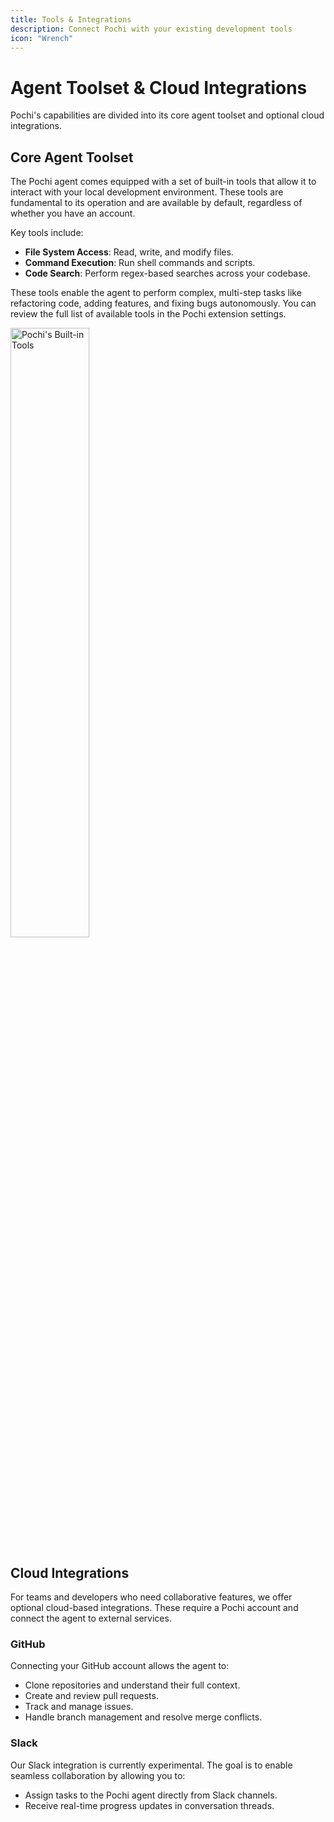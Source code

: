 ```yaml
---
title: Tools & Integrations
description: Connect Pochi with your existing development tools
icon: "Wrench"
---
```


# **Agent Toolset & Cloud Integrations**

Pochi's capabilities are divided into its core agent toolset and optional cloud integrations.

## **Core Agent Toolset**

The Pochi agent comes equipped with a set of built-in tools that allow it to interact with your local development environment. These tools are fundamental to its operation and are available by default, regardless of whether you have an account.

Key tools include:
- **File System Access**: Read, write, and modify files.
- **Command Execution**: Run shell commands and scripts.
- **Code Search**: Perform regex-based searches across your codebase.

These tools enable the agent to perform complex, multi-step tasks like refactoring code, adding features, and fixing bugs autonomously. You can review the full list of available tools in the Pochi extension settings.

<div style={{ display: 'flex', justifyContent: 'center' }}>
  <Image src="/images/core-features/tools/built-in-tools.png" alt="Pochi's Built-in Tools" width="50%" />
</div>

## **Cloud Integrations**

For teams and developers who need collaborative features, we offer optional cloud-based integrations. These require a Pochi account and connect the agent to external services.

### **GitHub**

Connecting your GitHub account allows the agent to:
- Clone repositories and understand their full context.
- Create and review pull requests.
- Track and manage issues.
- Handle branch management and resolve merge conflicts.

### **Slack**

Our Slack integration is currently experimental. The goal is to enable seamless collaboration by allowing you to:
- Assign tasks to the Pochi agent directly from Slack channels.
- Receive real-time progress updates in conversation threads.
